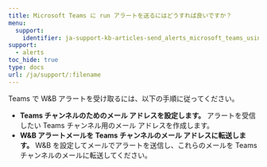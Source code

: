 ---
title: Microsoft Teams に run アラートを送るにはどうすれば良いですか？
menu:
  support:
    identifier: ja-support-kb-articles-send_alerts_microsoft_teams_using_wb
support:
  - alerts
toc_hide: true
type: docs
url: /ja/support/:filename
---
Teams で W&B アラートを受け取るには、以下の手順に従ってください。

- **Teams チャンネルのためのメール アドレスを設定します。** アラートを受信したい Teams チャンネル用のメール アドレスを作成します。
- **W&B アラートメールを Teams チャンネルのメール アドレスに転送します。** W&B を設定してメールでアラートを送信し、これらのメールを Teams チャンネルのメールに転送してください。